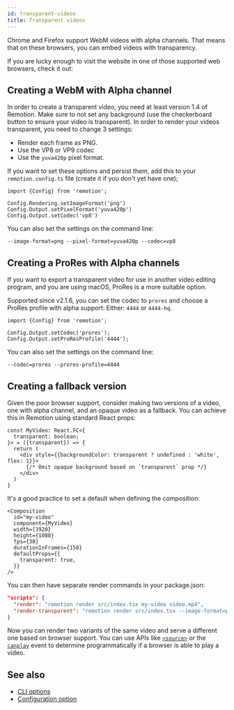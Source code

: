 ```yaml
---
id: transparent-videos
title: Transparent videos
---
```



Chrome and Firefox support WebM videos with alpha channels. That means that on these browsers, you can embed videos with transparency.

If you are lucky enough to visit the website in one of those supported web browsers, check it out:

<TransparentVideoDemo />

## Creating a WebM with Alpha channel

In order to create a transparent video, you need at least version 1.4 of Remotion. Make sure to not set any background (use the checkerboard button to ensure your video is transparent). In order to render your videos transparent, you need to change 3 settings:

- Render each frame as PNG.
- Use the VP8 or VP9 codec
- Use the `yuva420p` pixel format.

If you want to set these options and persist them, add this to your `remotion.config.ts` file (create it if you don't yet have one);

```tsx
import {Config} from 'remotion';

Config.Rendering.setImageFormat('png')
Config.Output.setPixelFormat('yuva420p')
Config.Output.setCodec('vp8')
```

You can also set the settings on the command line:

```console
--image-format=png --pixel-format=yuva420p --codec=vp8
```

## Creating a ProRes with Alpha channels

If you want to export a transparent video for use in another video editing program, and you are using macOS, ProRes is a more suitable option.

Supported since v2.1.6, you can set the codec to `prores` and choose a ProRes profile with alpha support: Either: `4444` or `4444-hq`.

```tsx
import {Config} from 'remotion';

Config.Output.setCodec('prores');
Config.Output.setProResProfile('4444');
```

You can also set the settings on the command line:

```console
--codec=prores --prores-profile=4444
```

## Creating a fallback version

Given the poor browser support, consider making two versions of a video, one with alpha channel, and an opaque video as a fallback. You can achieve this in Remotion using standard React props:

```tsx {2}
const MyVideo: React.FC<{
  transparent: boolean;
}> = ({transparent}) => {
  return (
    <div style={{backgroundColor: transparent ? undefined : 'white', flex: 1}}>
      {/* Omit opaque background based on `transparent` prop */}
    </div>
  )
}
```

It's a good practice to set a default when defining the composition:

```tsx {8-10}
<Composition
  id="my-video"
  component={MyVideo}
  width={1920}
  height={1080}
  fps={30}
  durationInFrames={150}
  defaultProps={{
    transparent: true,
  }}
/>
```

You can then have separate render commands in your package.json:

```json
"scripts": {
  "render": "remotion render src/index.tsx my-video video.mp4",
  "render-transparent": "remotion render src/index.tsx --image-format=png --pixel-format=yuva420p --codec=vp8 my-video video-transparent.webm"
}
```

Now you can render two variants of the same video and serve a different one
based on browser support. You can use APIs like [`<source>`](https://developer.mozilla.org/en-US/docs/Web/HTML/Element/source) or the [`canplay`](https://developer.mozilla.org/en-US/docs/Web/API/HTMLMediaElement/canplay_event) event to determine programmatically if a browser is able to play a video.

## See also

- [CLI options](/docs/cli)
- [Configuration option](/docs/config)
